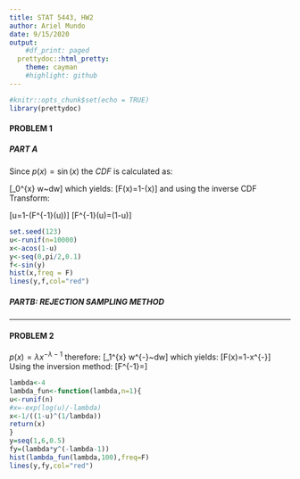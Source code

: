 ```yaml
---
title: STAT 5443, HW2
author: Ariel Mundo
date: 9/15/2020
output:
    #df_print: paged
  prettydoc::html_pretty:
    theme: cayman
    #highlight: github
---
```



```r
#knitr::opts_chunk$set(echo = TRUE)
library(prettydoc)
```

#### PROBLEM 1

##### PART A

Since $p(x)=\sin(x)$ the $CDF$ is calculated as:

\[\int_0^{x} \sin w~dw\] which yields:
\[F(x)=1-\cos(x)\] 
and using the inverse CDF Transform:

\[u=1-\cos(F^{-1}(u))\] 
\[F^{-1}(u)=\arccos(1-u)\]


```r

set.seed(123)
u<-runif(n=10000)
x<-acos(1-u)
y<-seq(0,pi/2,0.1)
f<-sin(y)
hist(x,freq = F)
lines(y,f,col="red")
```
##### PARTB: REJECTION SAMPLING METHOD




***



#### PROBLEM 2

$p(x)=\lambda x^{-\lambda -1}$ therefore:
\[\int_1^{x} w^{-\lambda -1}~dw\] which yields:
\[F(x)=1-x^{-\lambda}\]
Using the inversion method:
\[F^{-1}=\sqrt[-\lambda]{u-1}\]

```r
lambda<-4
lambda_fun<-function(lambda,n=1){
u<-runif(n)
#x=-exp(log(u)/-lambda)
x<-1/((1-u)^(1/lambda))
return(x)
}
y=seq(1,6,0.5)
fy=(lambda*y^(-lambda-1))
hist(lambda_fun(lambda,100),freq=F)
lines(y,fy,col="red")
```
